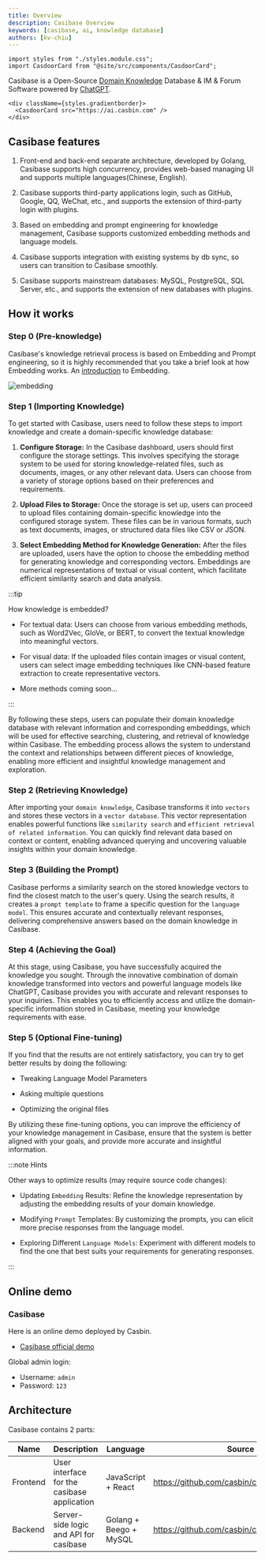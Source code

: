 ```yaml
---
title: Overview
description: Casibase Overview
keywords: [casibase, ai, knowledge database]
authors: [kv-chiu]
---
```


```mdx-code-block
import styles from "./styles.module.css";
import CasdoorCard from "@site/src/components/CasdoorCard";
```

Casibase is a Open-Source [Domain Knowledge](https://en.wikipedia.org/wiki/Domain_knowledge) Database & IM & Forum Software powered by [ChatGPT](https://en.wikipedia.org/wiki/ChatGPT).

```mdx-code-block
<div className={styles.gradientborder}>
  <CasdoorCard src="https://ai.casbin.com" />
</div>
```

## Casibase features

1. Front-end and back-end separate architecture, developed by Golang, Casibase supports high concurrency, provides web-based managing UI and supports multiple languages(Chinese, English).

2. Casibase supports third-party applications login, such as GitHub, Google, QQ, WeChat, etc., and supports the extension of third-party login with plugins.

3. Based on embedding and prompt engineering for knowledge management, Casibase supports customized embedding methods and language models.

4. Casibase supports integration with existing systems by db sync, so users can transition to Casibase smoothly.

5. Casibase supports mainstream databases: MySQL, PostgreSQL, SQL Server, etc., and supports the extension of new databases with plugins.

## How it works

### Step 0 (Pre-knowledge)

Casibase's knowledge retrieval process is based on Embedding and Prompt engineering, so it is highly recommended that you take a brief look at how Embedding works. An [introduction](https://openai.com/blog/new-and-improved-embedding-model) to Embedding.

![embedding](/img/embedding.gif)

### Step 1 (Importing Knowledge)

To get started with Casibase, users need to follow these steps to import knowledge and create a domain-specific knowledge database:

1. **Configure Storage:** In the Casibase dashboard, users should first configure the storage settings. This involves specifying the storage system to be used for storing knowledge-related files, such as documents, images, or any other relevant data. Users can choose from a variety of storage options based on their preferences and requirements.

2. **Upload Files to Storage:** Once the storage is set up, users can proceed to upload files containing domain-specific knowledge into the configured storage system. These files can be in various formats, such as text documents, images, or structured data files like CSV or JSON.

3. **Select Embedding Method for Knowledge Generation:** After the files are uploaded, users have the option to choose the embedding method for generating knowledge and corresponding vectors. Embeddings are numerical representations of textual or visual content, which facilitate efficient similarity search and data analysis.

:::tip

How knowledge is embedded?

+ For textual data: Users can choose from various embedding methods, such as Word2Vec, GloVe, or BERT, to convert the textual knowledge into meaningful vectors.

+ For visual data: If the uploaded files contain images or visual content, users can select image embedding techniques like CNN-based feature extraction to create representative vectors.

+ More methods coming soon...

:::

By following these steps, users can populate their domain knowledge database with relevant information and corresponding embeddings, which will be used for effective searching, clustering, and retrieval of knowledge within Casibase. The embedding process allows the system to understand the context and relationships between different pieces of knowledge, enabling more efficient and insightful knowledge management and exploration.

### Step 2 (Retrieving Knowledge)

After importing your `domain knowledge`, Casibase transforms it into `vectors` and stores these vectors in a `vector database`. This vector representation enables powerful functions like `similarity search` and `efficient retrieval of related information`. You can quickly find relevant data based on context or content, enabling advanced querying and uncovering valuable insights within your domain knowledge.

### Step 3 (Building the Prompt)

Casibase performs a similarity search on the stored knowledge vectors to find the closest match to the user's query. Using the search results, it creates a `prompt template` to frame a specific question for the `language model`. This ensures accurate and contextually relevant responses, delivering comprehensive answers based on the domain knowledge in Casibase.

### Step 4 (Achieving the Goal)

At this stage, using Casibase, you have successfully acquired the knowledge you sought. Through the innovative combination of domain knowledge transformed into vectors and powerful language models like ChatGPT, Casibase provides you with accurate and relevant responses to your inquiries. This enables you to efficiently access and utilize the domain-specific information stored in Casibase, meeting your knowledge requirements with ease.

### Step 5 (Optional Fine-tuning)

If you find that the results are not entirely satisfactory, you can try to get better results by doing the following:

+ Tweaking Language Model Parameters

+ Asking multiple questions

+ Optimizing the original files

By utilizing these fine-tuning options, you can improve the efficiency of your knowledge management in Casibase, ensure that the system is better aligned with your goals, and provide more accurate and insightful information.

:::note Hints

Other ways to optimize results (may require source code changes):

+ Updating `Embedding` Results: Refine the knowledge representation by adjusting the embedding results of your domain knowledge.

+ Modifying `Prompt` Templates: By customizing the prompts, you can elicit more precise responses from the language model.

+ Exploring Different `Language Models`: Experiment with different models to find the one that best suits your requirements for generating responses.

:::

## Online demo

### Casibase

Here is an online demo deployed by Casbin.

+ [Casibase official demo](https://ai.casbin.com)

Global admin login:

+ Username: `admin`
+ Password: `123`

## Architecture

Casibase contains 2 parts:

Name | Description | Language | Source code
----|------|----|----
Frontend | User interface for the casibase application | JavaScript + React | <https://github.com/casbin/casibase/tree/master/web>
Backend | Server-side logic and API for casibase | Golang + Beego + MySQL | <https://github.com/casbin/casibase>
